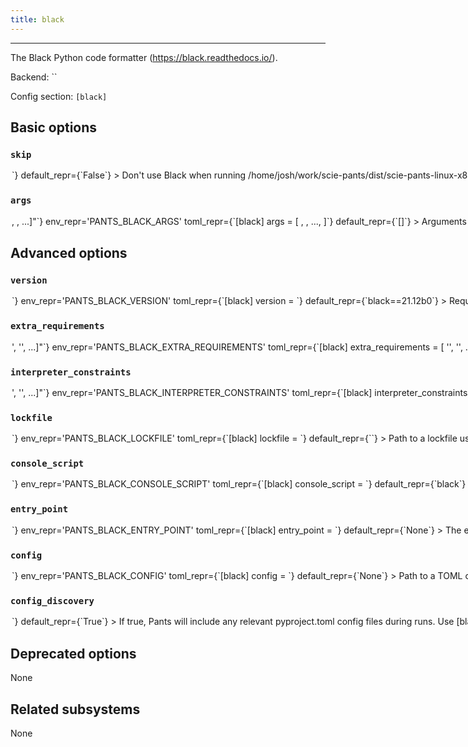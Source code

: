 ```yaml
---
title: black
---
```



---

The Black Python code formatter (https://black.readthedocs.io/).

Backend: <span className="color--primary">``</span>

Config section: <span className="color--primary">`[black]`</span>

<span className={styles.options}>

## Basic options

### `skip`

<Option
  cli_repr={`--[no-]black-skip`}
  env_repr='PANTS_BLACK_SKIP'
  toml_repr={`[black]
skip = <bool>`}
  default_repr={`False`}
>

Don&#x27;t use Black when running `/home/josh/work/scie-pants/dist/scie-pants-linux-x86_64 fmt` and `/home/josh/work/scie-pants/dist/scie-pants-linux-x86_64 lint`

</Option>

### `args`

<Option
  cli_repr={`--black-args="[<shell_str>, <shell_str>, ...]"`}
  env_repr='PANTS_BLACK_ARGS'
  toml_repr={`[black]
args = [
    <shell_str>,
    <shell_str>,
    ...,
]`}
  default_repr={`[]`}
>

Arguments to pass directly to Black, e.g. `--black-args="--target-version=py37 --quiet"`

</Option>

## Advanced options

### `version`

<Option
  cli_repr={`--black-version=<str>`}
  env_repr='PANTS_BLACK_VERSION'
  toml_repr={`[black]
version = <str>`}
  default_repr={`black==21.12b0`}
>

Requirement string for the tool.

</Option>

### `extra_requirements`

<Option
  cli_repr={`--black-extra-requirements="['<str>', '<str>', ...]"`}
  env_repr='PANTS_BLACK_EXTRA_REQUIREMENTS'
  toml_repr={`[black]
extra_requirements = [
    '<str>',
    '<str>',
    ...,
]`}
  default_repr={`[]`}
>

Any additional requirement strings to use with the tool. This is useful if the tool allows you to install plugins or if you need to constrain a dependency to a certain version.

</Option>

### `interpreter_constraints`

<Option
  cli_repr={`--black-interpreter-constraints="['<str>', '<str>', ...]"`}
  env_repr='PANTS_BLACK_INTERPRETER_CONSTRAINTS'
  toml_repr={`[black]
interpreter_constraints = [
    '<str>',
    '<str>',
    ...,
]`}
  default_repr={`[\n  "CPython>=3.6.2"\n]`}
>

Python interpreter constraints for this tool.

</Option>

### `lockfile`

<Option
  cli_repr={`--black-lockfile=<str>`}
  env_repr='PANTS_BLACK_LOCKFILE'
  toml_repr={`[black]
lockfile = <str>`}
  default_repr={`<default>`}
>

Path to a lockfile used for installing the tool.

Set to the string `<default>` to use a lockfile provided by Pants, so long as you have not changed the `--version` and `--extra-requirements` options, and the tool&#x27;s interpreter constraints are compatible with the default. Pants will error or warn if the lockfile is not compatible (controlled by `[python].invalid_lockfile_behavior`). See https://github.com/pantsbuild/pants/blob/release_2.9.2/src/python/pants/backend/python/lint/black/lockfile.txt for the default lockfile contents.

Set to the string `<none>` to opt out of using a lockfile. We do not recommend this, though, as lockfiles are essential for reproducible builds.

To use a custom lockfile, set this option to a file path relative to the build root, then run `./pants generate-lockfiles --resolve=black`.

Lockfile generation currently does not wire up the `[python-repos]` options. If lockfile generation fails, you can manually generate a lockfile, such as by using pip-compile or `pip freeze`. Set this option to the path to your manually generated lockfile. When manually maintaining lockfiles, set `[python].invalid_lockfile_behavior = 'ignore'`.

</Option>

### `console_script`

<Option
  cli_repr={`--black-console-script=<str>`}
  env_repr='PANTS_BLACK_CONSOLE_SCRIPT'
  toml_repr={`[black]
console_script = <str>`}
  default_repr={`black`}
>

The console script for the tool. Using this option is generally preferable to (and mutually exclusive with) specifying an --entry-point since console script names have a higher expectation of staying stable across releases of the tool. Usually, you will not want to change this from the default.

</Option>

### `entry_point`

<Option
  cli_repr={`--black-entry-point=<str>`}
  env_repr='PANTS_BLACK_ENTRY_POINT'
  toml_repr={`[black]
entry_point = <str>`}
  default_repr={`None`}
>

The entry point for the tool. Generally you only want to use this option if the tool does not offer a --console-script (which this option is mutually exclusive with). Usually, you will not want to change this from the default.

</Option>

### `config`

<Option
  cli_repr={`--black-config=<file_option>`}
  env_repr='PANTS_BLACK_CONFIG'
  toml_repr={`[black]
config = <file_option>`}
  default_repr={`None`}
>

Path to a TOML config file understood by Black (https://github.com/psf/black#configuration-format).

Setting this option will disable `[black].config_discovery`. Use this option if the config is located in a non-standard location.

</Option>

### `config_discovery`

<Option
  cli_repr={`--[no-]black-config-discovery`}
  env_repr='PANTS_BLACK_CONFIG_DISCOVERY'
  toml_repr={`[black]
config_discovery = <bool>`}
  default_repr={`True`}
>

If true, Pants will include any relevant pyproject.toml config files during runs.

Use `[black].config` instead if your config is in a non-standard location.

</Option>

## Deprecated options

None

## Related subsystems

None

</span>
